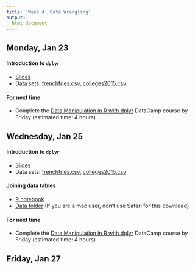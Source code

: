 ```yaml
---
title: 'Week 4: Data Wrangling'
output:
  html_document
---
```


## Monday, Jan 23

#### Introduction to `dplyr`

* [Slides](http://htmlpreview.github.io/?https://github.com/cmsc205/notes/blob/master/day07/wrangling2.html)
* Data sets: [frenchfries.csv](https://github.com/cmsc205/data/raw/master/frenchfries.csv), [colleges2015.csv](https://github.com/cmsc205/data/raw/master/colleges2015.csv)

#### For next time

* Complete the [Data Manipulation in R with dplyr](https://www.datacamp.com/courses/dplyr-data-manipulation-r-tutorial) DataCamp course by Friday (estimated time: 4 hours)


## Wednesday, Jan 25

#### Introduction to `dplyr`

* [Slides](http://htmlpreview.github.io/?https://github.com/cmsc205/notes/blob/master/day07/wrangling2.html)
* Data sets: [frenchfries.csv](https://github.com/cmsc205/data/raw/master/frenchfries.csv), [colleges2015.csv](https://github.com/cmsc205/data/raw/master/colleges2015.csv)

#### Joining data tables

* <a href="https://github.com/cmsc205/notes/raw/master/day08/merging-notebook.Rmd" download>R notebook</a>
* [Data folder](https://minhaskamal.github.io/DownGit/#/home?url=https://github.com/cmsc205/notes/tree/master/day08/data) (If you are a mac user, don't use Safari for this download)

#### For next time

* Complete the [Data Manipulation in R with dplyr](https://www.datacamp.com/courses/dplyr-data-manipulation-r-tutorial) DataCamp course by Friday (estimated time: 4 hours)

## Friday, Jan 27

